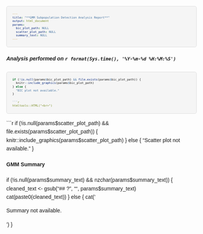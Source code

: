 ```yaml
---
title: "**GMM Subpopulation Detection Analysis Report**"
output: html_document
params:
  bic_plot_path: NULL
  scatter_plot_path: NULL
  summary_text: NULL
---
```


<style>
body {
  font-family: Helvetica;
  line-height: 1.6;
}
h1, h2, h3 {
  color: #333;
}
/*
  This is a forceful override for all pre-formatted text blocks.
  It targets the <pre> tag directly and uses !important to ensure
  these styles are not overridden by the PDF rendering engine's defaults.
*/
pre {
  font-size: 9px !important;
  font-family: Helvetica, sans-serif !important;
  white-space: pre-wrap !important;
  word-wrap: break-word !important;
  background-color: #f5f5f5 !important;
  border: 1px solid #ddd !important;
  padding: 15px !important;
  border-radius: 5px !important;
}
@page {
  @bottom-right {
    content: "Page " counter(page) " of " counter(pages);
    font-size: 10px;
  }
}
</style>

##### *Analysis performed on `r format(Sys.time(), '%Y-%m-%d %H:%M:%S')`*

```r
if (!is.null(params$bic_plot_path) && file.exists(params$bic_plot_path)) {
  knitr::include_graphics(params$bic_plot_path)
} else {
  "BIC plot not available."
}

```r
htmltools::HTML("<br>")
```

```r
if (!is.null(params$scatter_plot_path) && file.exists(params$scatter_plot_path)) {
  knitr::include_graphics(params$scatter_plot_path)
} else {
  "Scatter plot not available."
}

#### **GMM Summary**
if (!is.null(params$summary_text) && nzchar(params$summary_text)) {
  cleaned_text <- gsub("## ?", "", params$summary_text)
  cat(paste0(cleaned_text))
} else {
  cat('<p>Summary not available.</p>')
}